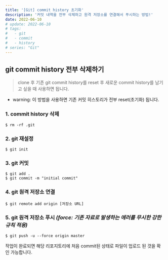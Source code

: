 ```yaml
---
title: '[Git] commit history 초기화'
description: '커밋 내역을 전부 삭제하고 원격 저장소를 연결해서 푸시하는 방법!'
date: 2022-06-10
# update: 2022-06-10
# tags:
#   - git
#   - commit
#   - history
# series: "Git"
---
```


## git commit history 전부 삭제하기

> clone 후 기존 git commit history를 reset 후 새로운 commit history를 남기고 싶을 때 사용하면 됩니다.

- warning: 이 방법을 사용하면 기존 커밋 히스토리가 전부 reset(초기화) 됩니다.

### 1. commit history 삭제

```
$ rm -rf .git
```

### 2. git 재설정

```
$ git init
```

### 3. git 커밋

```
$ git add .
$ git commit -m "initial commit"
```

### 4. git 원격 저장소 연결

```
$ git remote add origin [저장소 URL]
```

### 5. git 원격 저장소 푸시 _(force: 기존 자료로 발생하는 에러를 무시한 강한 규칙 적용)_

```
$ git push -u --force origin master
```

작업이 완료되면 해당 리포지토리에 처음 commit된 상태로 파일이 업로드 된 것을 확인 가능합니다.
